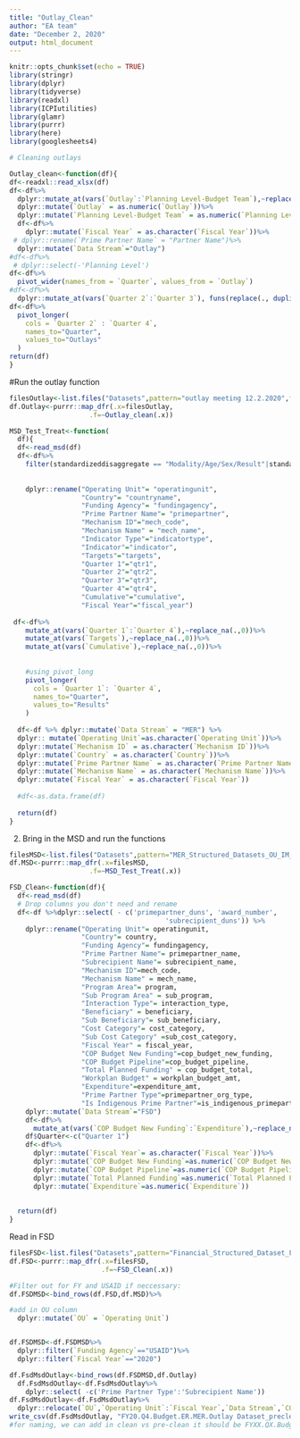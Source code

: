 ```yaml
---
title: "Outlay_Clean"
author: "EA team"
date: "December 2, 2020"
output: html_document
---
```


```r
knitr::opts_chunk$set(echo = TRUE)
library(stringr)
library(dplyr)
library(tidyverse)
library(readxl)
library(ICPIutilities)
library(glamr)
library(purrr)
library(here)
library(googlesheets4)
```



```r
# Cleaning outlays

Outlay_clean<-function(df){
df<-readxl::read_xlsx(df)
df<-df%>%
  dplyr::mutate_at(vars(`Outlay`:`Planning Level-Budget Team`),~replace_na(.,0))%>%
  dplyr::mutate(`Outlay` = as.numeric(`Outlay`))%>%
  dplyr::mutate(`Planning Level-Budget Team` = as.numeric(`Planning Level-Budget Team`))
  df<-df%>%
    dplyr::mutate(`Fiscal Year` = as.character(`Fiscal Year`))%>%
 # dplyr::rename(`Prime Partner Name` = "Partner Name")%>%
  dplyr::mutate(`Data Stream`="Outlay")
#df<-df%>%
 # dplyr::select(-'Planning Level')
df<-df%>%
  pivot_wider(names_from = `Quarter`, values_from = `Outlay`)  
#df<-df%>%
  dplyr::mutate_at(vars(`Quarter 2`:`Quarter 3`), funs(replace(., duplicated (.), 0)))
df<-df%>%
  pivot_longer(
    cols = `Quarter 2` : `Quarter 4`,
    names_to="Quarter",
    values_to="Outlays"
  )
return(df)
}
```
#Run the outlay function
```r
filesOutlay<-list.files("Datasets",pattern="outlay meeting 12.2.2020",full.names = TRUE)
df.Outlay<-purrr::map_dfr(.x=filesOutlay,
                    .f=~Outlay_clean(.x))

```

```r
MSD_Test_Treat<-function(
  df){
  df<-read_msd(df)
  df<-df%>%
    filter(standardizeddisaggregate == "Modality/Age/Sex/Result"|standardizeddisaggregate == "Age/Sex/HIVStatus") %>%dplyr::select( - c('operatingunituid', 'pre_rgnlztn_hq_mech_code', 'primepartner_duns',	'award_number',	
                                                                                                      'categoryoptioncomboname', 'ageasentered', 'trendsfine', 'trendssemifine',	
                                                                                                      'statushiv',	'statustb', 'statuscx', 'hiv_treatment_status', 'otherdisaggregate', 'otherdisaggregate_sub', 'source_name','numeratordenom','disaggregate','standardizeddisaggregate')) %>% 
    dplyr::rename("Operating Unit"= "operatingunit",
                  "Country"= "countryname",
                  "Funding Agency"= "fundingagency",
                  "Prime Partner Name"= "primepartner",
                  "Mechanism ID"="mech_code",
                  "Mechanism Name" = "mech_name",
                  "Indicator Type"="indicatortype",
                  "Indicator"="indicator",
                  "Targets"="targets",
                  "Quarter 1"="qtr1",
                  "Quarter 2"="qtr2",
                  "Quarter 3"="qtr3",
                  "Quarter 4"="qtr4",
                  "Cumulative"="cumulative",
                  "Fiscal Year"="fiscal_year")
  
 df<-df%>%
    mutate_at(vars(`Quarter 1`:`Quarter 4`),~replace_na(.,0))%>% 
    mutate_at(vars(`Targets`),~replace_na(.,0))%>%
    mutate_at(vars(`Cumulative`),~replace_na(.,0))%>%
    
    
    #using pivot_long
    pivot_longer(
      cols = `Quarter 1`: `Quarter 4`,
      names_to="Quarter",
      values_to="Results"
    )
  
  df<-df %>% dplyr::mutate(`Data Stream` = "MER") %>%
  dplyr:: mutate(`Operating Unit`=as.character(`Operating Unit`))%>%
  dplyr::mutate(`Mechanism ID` = as.character(`Mechanism ID`))%>%
  dplyr::mutate(`Country` = as.character(`Country`))%>%
  dplyr::mutate(`Prime Partner Name` = as.character(`Prime Partner Name`))%>%
  dplyr::mutate(`Mechanism Name` = as.character(`Mechanism Name`))%>%
  dplyr::mutate(`Fiscal Year` = as.character(`Fiscal Year`))
  
  #df<-as.data.frame(df)
  
  return(df)
}

```

2. Bring in the MSD and run the functions
```r
filesMSD<-list.files("Datasets",pattern="MER_Structured_Datasets_OU_IM_FY18-21_20200918_v2_1",full.names = TRUE)
df.MSD<-purrr::map_dfr(.x=filesMSD,
                    .f=~MSD_Test_Treat(.x))
```

```r
FSD_Clean<-function(df){
  df<-read_msd(df)
  # Drop columns you don't need and rename
  df<-df %>%dplyr::select( - c('primepartner_duns',	'award_number',	
                                       'subrecipient_duns')) %>% 
    dplyr::rename("Operating Unit"= operatingunit,
                  "Country"= country,
                  "Funding Agency"= fundingagency,
                  "Prime Partner Name"= primepartner_name,
                  "Subrecipient Name"= subrecipient_name,
                  "Mechanism ID"=mech_code,
                  "Mechanism Name" = mech_name,
                  "Program Area"= program,
                  "Sub Program Area" = sub_program,
                  "Interaction Type"= interaction_type,
                  "Beneficiary" = beneficiary,
                  "Sub Beneficiary"= sub_beneficiary,
                  "Cost Category"= cost_category,
                  "Sub Cost Category" =sub_cost_category,
                  "Fiscal Year" = fiscal_year,
                  "COP Budget New Funding"=cop_budget_new_funding,
                  "COP Budget Pipeline"=cop_budget_pipeline,
                  "Total Planned Funding" = cop_budget_total,
                  "Workplan Budget" = workplan_budget_amt,
                  "Expenditure"=expenditure_amt,
                  "Prime Partner Type"=primepartner_org_type,
                  "Is Indigenous Prime Partner"=is_indigenous_primepartner)%>%
    dplyr::mutate(`Data Stream`="FSD")
    df<-df%>%
      mutate_at(vars(`COP Budget New Funding`:`Expenditure`),~replace_na(.,0))
    df$Quarter<-c("Quarter 1")
    df<-df%>%
      dplyr::mutate(`Fiscal Year`= as.character(`Fiscal Year`))%>%
      dplyr::mutate(`COP Budget New Funding`=as.numeric(`COP Budget New Funding`))%>%
      dplyr::mutate(`COP Budget Pipeline`=as.numeric(`COP Budget Pipeline`))%>%
      dplyr::mutate(`Total Planned Funding`=as.numeric(`Total Planned Funding`))%>%
      dplyr::mutate(`Expenditure`=as.numeric(`Expenditure`))
  
  
  return(df)
}
```

Read in FSD
```r
filesFSD<-list.files("Datasets",pattern="Financial_Structured_Dataset_FY18-21_20200918_v2_1",full.names = TRUE)
df.FSD<-purrr::map_dfr(.x=filesFSD,
                       .f=~FSD_Clean(.x))
```

```r
#Filter out for FY and USAID if neccessary:
df.FSDMSD<-bind_rows(df.FSD,df.MSD)%>%

#add in OU column
  dplyr::mutate(`OU` = `Operating Unit`)


df.FSDMSD<-df.FSDMSD%>%
  dplyr::filter(`Funding Agency`=="USAID")%>%
  dplyr::filter(`Fiscal Year`=="2020")

df.FsdMsdOutlay<-bind_rows(df.FSDMSD,df.Outlay)
  df.FsdMsdOutlay<-df.FsdMsdOutlay%>%
    dplyr::select( -c('Prime Partner Type':'Subrecipient Name'))
df.FsdMsdOutlay<-df.FsdMsdOutlay%>%
  dplyr::relocate(`OU`,`Operating Unit`:`Fiscal Year`,`Data Stream`,`COP Budget New Funding`:`Expenditure`,`Outlays`)
write_csv(df.FsdMsdOutlay, "FY20.Q4.Budget.ER.MER.Outlay Dataset_preclean.12.2.2020.csv")
#for naming, we can add in clean vs pre-clean it should be FYXX.QX.Budget.ER.MER Dataset_clean/preclean.MM.DD.YY of data release.csv
```
